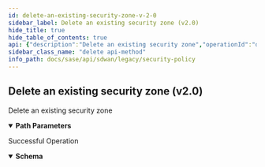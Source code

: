 ```yaml
---
id: delete-an-existing-security-zone-v-2-0
sidebar_label: Delete an existing security zone (v2.0)
hide_title: true
hide_table_of_contents: true
api: {"description":"Delete an existing security zone","operationId":"delete-v2.0-api-tenants-tenant_id-securityzones-zone_id","parameters":[{"description":"Tenant Id","in":"path","name":"tenant_id","required":true,"schema":{"description":"Tenant Id","type":"string"}},{"description":"Security Zone Id","in":"path","name":"zone_id","required":true,"schema":{"description":"Zone Id","type":"string"}}],"responses":{"200":{"content":{"application/json":{"schema":{"properties":{"description":{"description":"Description: Size(max = 256, error = SECURITYZONE_DESCRIPTION_INVALID: Security zone description exceeds limit., min = 0) ","type":"string"},"id":{"description":"Id","type":"string"},"name":{"description":"Name: Size(max = 128, error = SECURITYZONE_NAME_INVALID: Security zone name exceeds limit., min = 0) Required(error = SECURITYZONE_NAME_REQUIRED: Security zone name required.) ","type":"string"}},"required":["name"]}}},"description":"Successful Operation"}},"tags":["Security Policy"],"method":"delete","path":"/v2.0/api/tenants/{tenant_id}/securityzones/{zone_id}","servers":[{"url":"/"}],"info":{"contact":{},"description":"List of APIs used to manage your security policy rules that include security zones, element security  zones, site security zones, global prefix filters, local prefix filters, security policy rule order, security policy rules, security policy sets, prefix filters, tenant filters, next generation firewall security policy prefixes, rules, policy sets, and policy set stacks.","title":"Security Policy","version":"Latest"},"postman":{"name":"Delete an existing security zone (v2.0)","description":{"content":"Delete an existing security zone","type":"text/plain"},"url":{"path":["v2.0","api","tenants",":tenant_id","securityzones",":zone_id"],"host":["{{baseUrl}}"],"query":[],"variable":[{"disabled":false,"description":{"content":"(Required) Tenant Id","type":"text/plain"},"type":"any","value":"","key":"tenant_id"},{"disabled":false,"description":{"content":"(Required) Security Zone Id","type":"text/plain"},"type":"any","value":"","key":"zone_id"}]},"header":[{"key":"Accept","value":"application/json"}],"method":"DELETE"}}
sidebar_class_name: "delete api-method"
info_path: docs/sase/api/sdwan/legacy/security-policy
---
```



## Delete an existing security zone (v2.0)



Delete an existing security zone

<details style={{"marginBottom":"1rem"}} data-collapsed={false} open={true}><summary style={{}}><strong>Path Parameters</strong></summary><div><ul><ParamsItem className={"paramsItem"} param={{"description":"Tenant Id","in":"path","name":"tenant_id","required":true,"schema":{"description":"Tenant Id","type":"string"}}}></ParamsItem><ParamsItem className={"paramsItem"} param={{"description":"Security Zone Id","in":"path","name":"zone_id","required":true,"schema":{"description":"Zone Id","type":"string"}}}></ParamsItem></ul></div></details><div><ApiTabs><TabItem label={"200"} value={"200"}><div>

Successful Operation

</div><div><details style={{}} data-collapsed={false} open={true}><summary style={{"textAlign":"left"}}><strong>Schema</strong></summary><div style={{"textAlign":"left","marginLeft":"1rem"}}></div><ul style={{"marginLeft":"1rem"}}><SchemaItem collapsible={false} name={"description"} required={false} schemaDescription={"Description: Size(max = 256, error = SECURITYZONE_DESCRIPTION_INVALID: Security zone description exceeds limit., min = 0) "} schemaName={"string"} qualifierMessage={undefined}></SchemaItem><SchemaItem collapsible={false} name={"id"} required={false} schemaDescription={"Id"} schemaName={"string"} qualifierMessage={undefined}></SchemaItem><SchemaItem collapsible={false} name={"name"} required={true} schemaDescription={"Name: Size(max = 128, error = SECURITYZONE_NAME_INVALID: Security zone name exceeds limit., min = 0) Required(error = SECURITYZONE_NAME_REQUIRED: Security zone name required.) "} schemaName={"string"} qualifierMessage={undefined}></SchemaItem></ul></details></div></TabItem></ApiTabs></div>
      